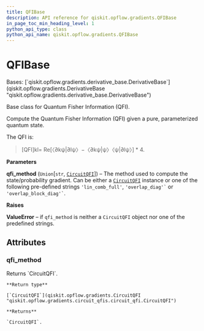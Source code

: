 ```yaml
---
title: QFIBase
description: API reference for qiskit.opflow.gradients.QFIBase
in_page_toc_min_heading_level: 1
python_api_type: class
python_api_name: qiskit.opflow.gradients.QFIBase
---
```


# QFIBase

<Class id="qiskit.opflow.gradients.QFIBase" isDedicatedPage={true} github="https://github.com/qiskit/qiskit/tree/stable/0.21/qiskit/opflow/gradients/qfi_base.py" signature="QFIBase(qfi_method='lin_comb_full')" modifiers="class">
  Bases: [`qiskit.opflow.gradients.derivative_base.DerivativeBase`](qiskit.opflow.gradients.DerivativeBase "qiskit.opflow.gradients.derivative_base.DerivativeBase")

  Base class for Quantum Fisher Information (QFI).

  Compute the Quantum Fisher Information (QFI) given a pure, parameterized quantum state.

  The QFI is:

  > \[QFI]kl= Re\[〈∂kψ|∂lψ〉−〈∂kψ|ψ〉〈ψ|∂lψ〉] \* 4.

  **Parameters**

  **qfi\_method** (`Union`\[`str`, [`CircuitQFI`](qiskit.opflow.gradients.CircuitQFI "qiskit.opflow.gradients.circuit_qfis.circuit_qfi.CircuitQFI")]) – The method used to compute the state/probability gradient. Can be either a [`CircuitQFI`](qiskit.opflow.gradients.CircuitQFI "qiskit.opflow.gradients.CircuitQFI") instance or one of the following pre-defined strings `'lin_comb_full'`, `` 'overlap_diag'` `` or `` 'overlap_block_diag'` ``.

  **Raises**

  **ValueError** – if `qfi_method` is neither a `CircuitQFI` object nor one of the predefined strings.

  ## Attributes

  ### qfi\_method

  <Attribute id="qiskit.opflow.gradients.QFIBase.qfi_method">
    Returns `CircuitQFI`.

    **Return type**

    [`CircuitQFI`](qiskit.opflow.gradients.CircuitQFI "qiskit.opflow.gradients.circuit_qfis.circuit_qfi.CircuitQFI")

    **Returns**

    `CircuitQFI`.
  </Attribute>
</Class>

